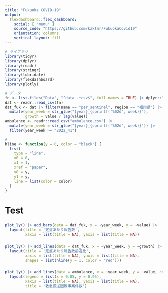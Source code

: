 ```yaml
---
title: "Fukuoka COVID-19"
output: 
  flexdashboard::flex_dashboard:
    social: [ "menu" ]
    source_code: "https://github.com/kzktmr/FukuokaCovid19"
    orientation: columns
    vertical_layout: fill
---
```


```r
# ライブラリ
library(tidyr)
library(dplyr)
library(readr)
library(stringr)
library(lubridate)
library(flexdashboard)
library(plotly)

# データ
fn <- list.files("Data", "^data_.+csv$", full.names = TRUE) |> dplyr::last()
dat <- readr::read_csv(fn) 
dat_fuk <- dat |> filter(name == "per_sentinel", region == "福岡県") |> 
  mutate(year_week = str_glue("{year}_{sprintf('%02d', week)}"),
         growth = value / lag(value))
ambulance <- readr::read_csv("ambulance.csv") |> 
  mutate(year_week = str_glue("{year}_{sprintf('%02d', week)}")) |> 
  filter(year_week >= "2022_41")

#
hline <- function(y = 0, color = "black") {
  list(
    type = "line",
    x0 = 0,
    x1 = 1,
    xref = "paper",
    y0 = y,
    y1 = y,
    line = list(color = color)
  )
}
```

Test
=====================================  

###

```r
plot_ly() |> add_bars(data = dat_fuk, x = ~year_week, y = ~value) |> 
  layout(title = '定点あたり報告数', 
         xaxis = list(title = NA), yaxis = list(title = NA))
```

### 

```r
plot_ly() |> add_lines(data = dat_fuk, x = ~year_week, y = ~growth) |> 
  layout(title = '定点あたり報告数前週比',
         xaxis = list(title = NA), yaxis = list(title = NA),
         shapes = list(hline(y = 1, color = "red")))
```

### 

```r
plot_ly() |> add_lines(data = ambulance, x = ~year_week, y = ~value, color = ~city) |> 
  layout(legend = list(x = 0.05, y = 0.95),
         xaxis = list(title = NA), yaxis = list(title = NA),
         title = '救急搬送困難事案件数')
```

